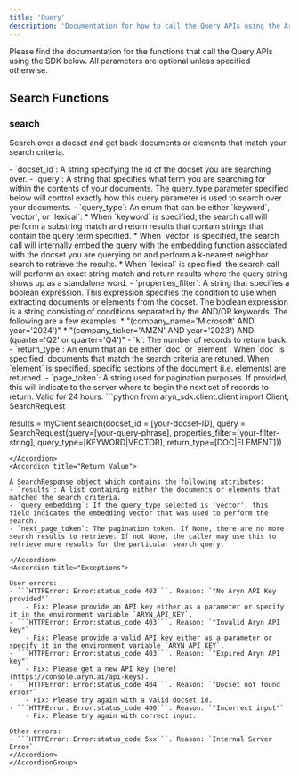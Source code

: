```yaml
---
title: 'Query'
description: 'Documentation for how to call the Query APIs using the Aryn SDK'
---
```



Please find the documentation for the functions that call the Query APIs using the SDK below. All parameters are optional unless specified otherwise.


## Search Functions

### search
Search over a docset and get back documents or elements that match your search criteria. 


<AccordionGroup>
<Accordion title="Parameters">
<PartitionOptions />
- `docset_id`: A string specifying the id of the docset you are searching over. 
- `query`: A string that specifies what term you are searching for within the contents of your documents. The query_type parameter specified below will control exactly how this query parameter is used to search over your documents.   
- `query_type`: An enum that can be either `keyword`, `vector`, or `lexical`:
  * When `keyword` is specified, the search call will perform a substring match and return results that contain strings that contain the query term specified.
  * When `vector` is specified, the search call will internally embed the query with the embedding function associated with the docset you are querying on and perform a k-nearest neighbor search to retrieve the results.
  * When `lexical` is specified, the search call will perform an exact string match and return results where the query string shows up as a standalone word. 
- `properties_filter`: A string that specifies a boolean expression. This expression specifies the condition to use when extracting documents or elements from the docset. The boolean expression is a string consisting of conditions separated by the AND/OR keywords. The following are a few examples:
  * "(company_name='Microsoft' AND year='2024')"
  * "(company_ticker='AMZN' AND year='2023') AND (quarter='Q2' or quarter='Q4')"
- `k`: The number of records to return back.
- `return_type`: An enum that an be either `doc` or `element`. When `doc` is specified, documents that match the search criteria are retuned. When `element` is specified, specific sections of the document (i.e. elements) are returned.
- `page_token`:   A string used for pagination purposes. If provided, this will indicate to the server where to begin the next set of records to return. Valid for 24 hours.  
</Accordion>

<Accordion title="Example">
```python
from aryn_sdk.client.client import Client, SearchRequest

results = myClient.search(docset_id = [your-docset-ID], query = SearchRequest(query=[your-query-phrase], properties_filter=[your-filter-string], query_type=[KEYWORD|VECTOR], return_type=[DOC|ELEMENT]))

```
</Accordion>
<Accordion title="Return Value">

A SearchResponse object which contains the following attributes: 
- `results`: A list containing either the documents or elements that matched the search criteria.
- `query_embedding`: If the query_type selected is 'vector', this field indicates the embedding vector that was used to perform the search. 
- `next_page_token`: The pagination token. If None, there are no more search results to retrieve. If not None, the caller may use this to retrieve more results for the particular search query.

</Accordion>
<Accordion title="Exceptions">

User errors:
- ```HTTPError: Error:status_code 403```. Reason: `"No Aryn API Key provided"`
    - Fix: Please provide an API key either as a parameter or specify it in the environment variable `ARYN_API_KEY`.
- ```HTTPError: Error:status_code 403```. Reason: `"Invalid Aryn API key"`
    - Fix: Please provide a valid API key either as a parameter or specify it in the environment variable `ARYN_API_KEY`.
- ```HTTPError: Error:status_code 403```. Reason: `"Expired Aryn API key"`
    - Fix: Please get a new API key [here](https://console.aryn.ai/api-keys). 
- ```HTTPError: Error:status_code 404```. Reason: `"Docset not found error"`
    - Fix: Please try again with a valid docset id.
- ```HTTPError: Error:status_code 400```. Reason: `"Incorrect input"`
    - Fix: Please try again with correct input.

Other errors:
- ```HTTPError: Error:status_code 5xx```. Reason: `Internal Server Error`
</Accordion>
</AccordionGroup>
